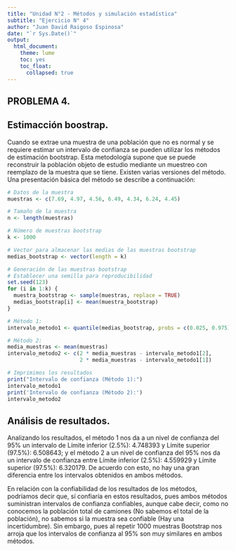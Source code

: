 ```yaml
---
title: "Unidad N°2 - Métodos y simulación estadística"
subtitle: "Ejercicio N° 4"
author: "Juan David Raigoso Espinosa"
date: "`r Sys.Date()`"
output: 
  html_document:
    theme: lume
    toc: yes
    toc_float:
      collapsed: true
---
```


::: text-justify
# PROBLEMA 4.

## Estimacción boostrap.

Cuando se extrae una muestra de una población que no es normal y se requiere estimar un  intervalo de confianza se pueden utilizar los métodos de estimación bootstrap. Esta metodología supone que se puede reconstruir la población objeto de estudio mediante un muestreo con reemplazo de la muestra que se tiene. Existen varias versiones del método. Una presentación básica del método se describe a continuación:
:::

```r
# Datos de la muestra
muestras <- c(7.69, 4.97, 4.56, 6.49, 4.34, 6.24, 4.45)

# Tamaño de la muestra
n <- length(muestras)

# Número de muestras bootstrap
k <- 1000

# Vector para almacenar las medias de las muestras bootstrap
medias_bootstrap <- vector(length = k)

# Generación de las muestras bootstrap
# Establecer una semilla para reproducibilidad
set.seed(123)  
for (i in 1:k) {
  muestra_bootstrap <- sample(muestras, replace = TRUE)
  medias_bootstrap[i] <- mean(muestra_bootstrap)
}

# Método 1:
intervalo_metodo1 <- quantile(medias_bootstrap, probs = c(0.025, 0.975))

# Método 2:
media_muestras <- mean(muestras)
intervalo_metodo2 <- c(2 * media_muestras - intervalo_metodo1[2], 
                       2 * media_muestras - intervalo_metodo1[1])

# Imprimimos los resultados
print("Intervalo de confianza (Método 1):")
intervalo_metodo1
print('Intervalo de confianza (Método 2):')
intervalo_metodo2
```

::: text-justify

## Análisis de resultados.

Analizando los resultados, el método 1 nos da a un nivel de confianza del 95% un intervalo de Límite inferior (2.5%): 4.748393 y Límite superior (97.5%): 6.508643; y el método 2 a un nivel de confianza del 95% nos da un intervalo de confianza entre Límite inferior (2.5%): 4.559929 y Límite superior (97.5%): 6.320179. De acuerdo con esto, no hay una gran diferencia entre los intervalos obtenidos en ambos métodos.

En relación con la confiabilidad de los resultados de los métodos, podríamos decir que, sí confiaría en estos resultados, pues ambos métodos suministran intervalos de confianza confiables, aunque cabe decir, como no conocemos la población total de camiones (No sabemos el total de la población), no sabemos si la muestra sea confiable (Hay una incertidumbre). Sin embargo, pues al repetir 1000 muestras Bootstrap nos arroja que los intervalos de confianza al 95% son muy similares en ambos métodos.
:::